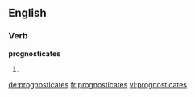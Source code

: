 ==English==

===Verb===
'''prognosticates'''

# {{third-person singular of|prognosticate}}

[[de:prognosticates]]
[[fr:prognosticates]]
[[vi:prognosticates]]